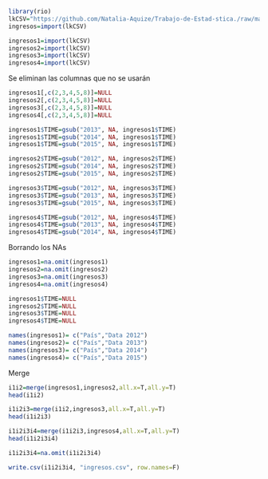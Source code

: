 
```r
library(rio)
lkCSV="https://github.com/Natalia-Aquize/Trabajo-de-Estad-stica./raw/master/DP_LIVE_11102020010517891.csv"
ingresos=import(lkCSV)
```

```r
ingresos1=import(lkCSV)
ingresos2=import(lkCSV)
ingresos3=import(lkCSV)
ingresos4=import(lkCSV)

```
Se eliminan las columnas que no se usarán
```r
ingresos1[,c(2,3,4,5,8)]=NULL
ingresos2[,c(2,3,4,5,8)]=NULL
ingresos3[,c(2,3,4,5,8)]=NULL
ingresos4[,c(2,3,4,5,8)]=NULL

```

```r
ingresos1$TIME=gsub("2013", NA, ingresos1$TIME)
ingresos1$TIME=gsub("2014", NA, ingresos1$TIME)
ingresos1$TIME=gsub("2015", NA, ingresos1$TIME)
```

```r
ingresos2$TIME=gsub("2012", NA, ingresos2$TIME)
ingresos2$TIME=gsub("2014", NA, ingresos2$TIME)
ingresos2$TIME=gsub("2015", NA, ingresos2$TIME)
```

```r
ingresos3$TIME=gsub("2012", NA, ingresos3$TIME)
ingresos3$TIME=gsub("2013", NA, ingresos3$TIME)
ingresos3$TIME=gsub("2015", NA, ingresos3$TIME)
```

```r
ingresos4$TIME=gsub("2012", NA, ingresos4$TIME)
ingresos4$TIME=gsub("2013", NA, ingresos4$TIME)
ingresos4$TIME=gsub("2014", NA, ingresos4$TIME)
```
Borrando los NAs
```r
ingresos1=na.omit(ingresos1)
ingresos2=na.omit(ingresos2)
ingresos3=na.omit(ingresos3)
ingresos4=na.omit(ingresos4)
```

```r
ingresos1$TIME=NULL
ingresos2$TIME=NULL
ingresos3$TIME=NULL
ingresos4$TIME=NULL
```

```r

names(ingresos1)= c("País","Data 2012")
names(ingresos2)= c("País","Data 2013")
names(ingresos3)= c("País","Data 2014")
names(ingresos4)= c("País","Data 2015")
```
Merge

```r
i1i2=merge(ingresos1,ingresos2,all.x=T,all.y=T)
head(i1i2)

i1i2i3=merge(i1i2,ingresos3,all.x=T,all.y=T)
head(i1i2i3)

i1i2i3i4=merge(i1i2i3,ingresos4,all.x=T,all.y=T)
head(i1i2i3i4)

```

```r
i1i2i3i4=na.omit(i1i2i3i4)
```

```r
write.csv(i1i2i3i4, "ingresos.csv", row.names=F)
```

